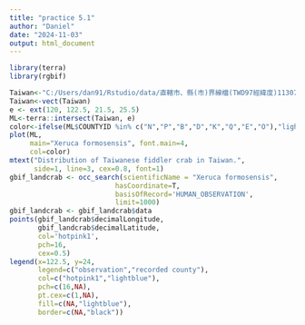 ```yaml
---
title: "practice 5.1"
author: "Daniel"
date: "2024-11-03"
output: html_document
---
```


```r
library(terra)
library(rgbif)
```

```r
Taiwan<-"C:/Users/dan91/Rstudio/data/直轄市、縣(市)界線檔(TWD97經緯度)1130719/COUNTY_MOI_1130718.shp"
Taiwan<-vect(Taiwan)
e <- ext(120, 122.5, 21.5, 25.5)
ML<-terra::intersect(Taiwan, e)
color<-ifelse(ML$COUNTYID %in% c("N","P","B","D","K","Q","E","O"),"lightblue","lightgray")
plot(ML, 
     main="Xeruca formosensis", font.main=4,
     col=color)
mtext("Distribution of Taiwanese fiddler crab in Taiwan.", 
      side=1, line=3, cex=0.8, font=1)
gbif_landcrab <- occ_search(scientificName = "Xeruca formosensis", 
                          hasCoordinate=T, 
                          basisOfRecord='HUMAN_OBSERVATION', 
                          limit=1000)
gbif_landcrab <- gbif_landcrab$data
points(gbif_landcrab$decimalLongitude, 
       gbif_landcrab$decimalLatitude, 
       col='hotpink1',
       pch=16,
       cex=0.5)
legend(x=122.5, y=24,
       legend=c("observation","recorded county"),
       col=c("hotpink1","lightblue"),
       pch=c(16,NA),
       pt.cex=c(1,NA),
       fill=c(NA,"lightblue"),
       border=c(NA,"black"))
```
